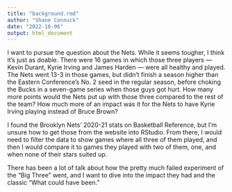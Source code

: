 ```yaml
---
title: "background.rmd"
author: "Shane Connuck"
date: "2022-10-06"
output: html_document
---
```

I want to pursue the question about the Nets. While it seems tougher, I think it's just as doable. There were 16 games in which those three players — Kevin Durant, Kyrie Irving and James Harden — were all healthy and played. The Nets went 13-3 in those games, but didn't finish a season higher than the Eastern Conference's No. 2 seed in the regular season, before choking the Bucks in a seven-game series when those guys got hurt. How many more points would the Nets put up with those three compared to the rest of the team? How much more of an impact was it for the Nets to have Kyrie Irving playing instead of Bruce Brown?

I found the Brooklyn Nets' 2020-21 stats on Basketball Reference, but I'm unsure how to get those from the website into RStudio. From there, I would need to filter the data to show games where all three of them played, and then I would compare it to games they played with two of them, one, and when none of their stars suited up.

There has been a lot of talk about how the pretty much failed experiment of the "Big Three" went, and I want to dive into the impact they had and the classic "What could have been."